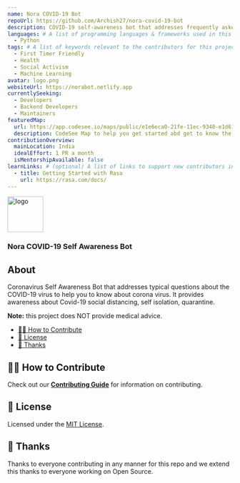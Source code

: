 ```yaml
---
name: Nora COVID-19 Bot
repoUrl: https://github.com/Archish27/nora-covid-19-bot
description: COVID-19 self-awareness bot that addresses frequently asked questions to help educate folks about the virus. It provides awareness about social distancing, self-isolation, quarantine.
languages: # A list of programming languages & frameworks used in this project
  - Python
tags: # A list of keywords relevant to the contributors for this project
  - First Timer Friendly
  - Health
  - Social Activism
  - Machine Learning
avatar: logo.png
websiteUrl: https://norabot.netlify.app
currentlySeeking:
  - Developers
  - Backend Developers
  - Maintainers
featuredMap:
  url: https://app.codesee.io/maps/public/e1e6eca0-21fe-11ec-9348-e1d61854fcda
  description: CodeSee Map to help you get started abd get to know the project
contributionOverview:
  mainLocation: India
  idealEffort: 1 PR a month
  isMentorshipAvailable: false
learnLinks: # (optional) A list of links to support new contributors in learning about your project and tech stack and culture / community
  - title: Getting Started with Rasa
    url: https://rasa.com/docs/
---
```


<!-- Divide your content into sections using our handy shortcodes. Each section is optional -->

<Overview>

<img
  src="https://raw.githubusercontent.com/Archish27/nora-covid-19-bot/master/logo-white.png"
  alt="logo"
  width="80px"
/>

<h3>Nora COVID-19 Self Awareness Bot</h3>

## About

Coronavirus Self Awareness Bot that addresses typical questions about the COVID-19 virus to help you to know about corona virus. It provides awareness about Covid-19 social distancing, self isolation, quarantine.

**Note:** this project does NOT provide medical advice.

</Overview>

<Contributing>

- [🙌🏻 How to Contribute](#-how-to-contribute)
- [📝 License](#-license)
- [💜 Thanks](#-thanks)

## 🙌🏻 How to Contribute

Check out our [**Contributing Guide**](https://github.com/Archish27/nora-covid-19-bot#-how-to-contribute) for information on contributing.

## 📝 License

Licensed under the [MIT License](https://github.com/Archish27/nora-covid-19-bot/blob/master/LICENSE).

## 💜 Thanks

Thanks to everyone contributing in any manner for this repo and we extend this thanks to everyone working on Open Source.

</Contributing>
